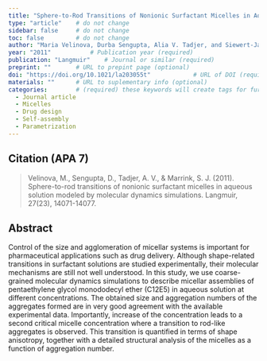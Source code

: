```yaml
---
title: "Sphere-to-Rod Transitions of Nonionic Surfactant Micelles in Aqueous Solution Modeled by Molecular Dynamics Simulations"          # Paper title (required)
type: "article"    # do not change
sidebar: false     # do not change
toc: false         # do not change
author: "Maria Velinova, Durba Sengupta, Alia V. Tadjer, and Siewert-Jan Marrink"         # Paper authors (required)
year: "2011"           # Publication year (required)
publication: "Langmuir"    # Journal or similar (required)
preprint: ""       # URL to prepint page (optional)  
doi: "https://doi.org/10.1021/la203055t"            # URL of DOI (required)  
materials: ""      # URL to suplementary info (optional)
categories:        # (required) these keywords will create tags for further filtering. 
  - Journal article
  - Micelles
  - Drug design
  - Self-assembly
  - Parametrization
---
```


<!-- 
The info below is just an example. 

Both fields are required and they have to be replaced with the respective info for each paper. 

Please notice the `> ` symbol before the citation, it gives it additional styling.  
-->

## Citation (APA 7)      

> Velinova, M., Sengupta, D., Tadjer, A. V., & Marrink, S. J. (2011). Sphere-to-rod transitions of nonionic surfactant micelles in aqueous solution modeled by molecular dynamics simulations. Langmuir, 27(23), 14071-14077.

## Abstract

Control of the size and agglomeration of micellar systems is important for pharmaceutical applications such as drug delivery. Although shape-related transitions in surfactant solutions are studied experimentally, their molecular mechanisms are still not well understood. In this study, we use coarse-grained molecular dynamics simulations to describe micellar assemblies of pentaethylene glycol monododecyl ether (C12E5) in aqueous solution at different concentrations. The obtained size and aggregation numbers of the aggregates formed are in very good agreement with the available experimental data. Importantly, increase of the concentration leads to a second critical micelle concentration where a transition to rod-like aggregates is observed. This transition is quantified in terms of shape anisotropy, together with a detailed structural analysis of the micelles as a function of aggregation number.